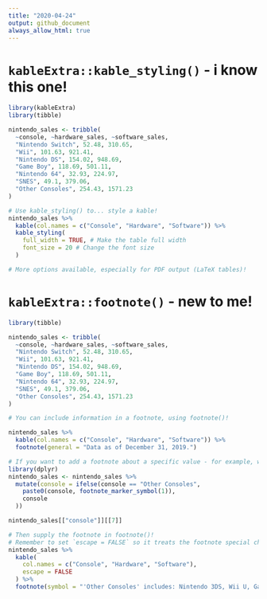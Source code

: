 ```yaml
---
title: "2020-04-24"
output: github_document
always_allow_html: true
---
```


# `kableExtra::kable_styling()` - i know this one!

```r
library(kableExtra)
library(tibble)

nintendo_sales <- tribble(
  ~console, ~hardware_sales, ~software_sales,
  "Nintendo Switch", 52.48, 310.65,
  "Wii", 101.63, 921.41,
  "Nintendo DS", 154.02, 948.69,
  "Game Boy", 118.69, 501.11,
  "Nintendo 64", 32.93, 224.97,
  "SNES", 49.1, 379.06,
  "Other Consoles", 254.43, 1571.23
)

# Use kable_styling() to... style a kable!
nintendo_sales %>%
  kable(col.names = c("Console", "Hardware", "Software")) %>%
  kable_styling(
    full_width = TRUE, # Make the table full width
    font_size = 20 # Change the font size
  )

# More options available, especially for PDF output (LaTeX tables)!
```

# `kableExtra::footnote()` - new to me!

```r
library(tibble)

nintendo_sales <- tribble(
  ~console, ~hardware_sales, ~software_sales,
  "Nintendo Switch", 52.48, 310.65,
  "Wii", 101.63, 921.41,
  "Nintendo DS", 154.02, 948.69,
  "Game Boy", 118.69, 501.11,
  "Nintendo 64", 32.93, 224.97,
  "SNES", 49.1, 379.06,
  "Other Consoles", 254.43, 1571.23
)

# You can include information in a footnote, using footnote()!

nintendo_sales %>%
  kable(col.names = c("Console", "Hardware", "Software")) %>%
  footnote(general = "Data as of December 31, 2019.")

# If you want to add a footnote about a specific value - for example, what on earth is contained in "Other Consoles"?! - you need to change the value beforehand using a footnote_marker_*() function
library(dplyr)
nintendo_sales <- nintendo_sales %>%
  mutate(console = ifelse(console == "Other Consoles",
    paste0(console, footnote_marker_symbol(1)),
    console
  ))

nintendo_sales[["console"]][[7]]

# Then supply the footnote in footnote()!
# Remember to set `escape = FALSE` so it treats the footnote special characters HTML/LaTeX and not regular text!
nintendo_sales %>%
  kable(
    col.names = c("Console", "Hardware", "Software"),
    escape = FALSE
  ) %>%
  footnote(symbol = "'Other Consoles' includes: Nintendo 3DS, Wii U, Game Boy Advance, Nintendo GameCube, and NES.")
```
